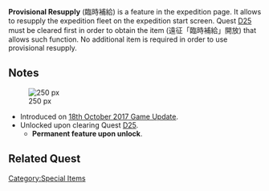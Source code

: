 <span class="floatright">{{EquipmentCardKai|Provisional Resupply}}</span>
'''Provisional Resupply''' (臨時補給) is a feature in the expedition page. It allows to resupply the expedition fleet on the expedition start screen. Quest [[Quests#D25|D25]] must be cleared first in order to obtain the item (遠征「臨時補給」開放) that allows such function. No additional item is required in order to use provisional resupply.
{{Clear}}

==Notes==
[[File:【KanColle】New Expedition Feature Provisional Resupply|thumb|right|250 px]]
* Introduced on [[Thread:603138|18th October 2017 Game Update]].
* Unlocked upon clearing Quest [[Quest#D25|D25]].
** '''Permanent feature upon unlock'''.
{{Clear}}

==Related Quest==
{{QuestList|
{{Quest
|ID = D25
|Title_JP = 遠征「補給」支援体制を強化せよ！
|Title_EN = Reinforce the Expedition Resupply Support Regime!
|Requirements = Prepare 800 Steel in your inventory, complete [[Expedition/Reference tables|Expedition A1]].
|Rewards_RSC = 200 / 200 / 0 / 0
|Rewards_Items = {{ItemCard|Provisional Resupply|size=30px}}[[Provisional Resupply]] <br/> [[File:Combat Ration 145 Full.png|30px|link=Combat Ration]] X 2
|Note = Requires: [[Quest#B107|B107]]
}}
}}
<!--{{CommentWarning/AzureLane}}-->
[[Category:Special Items]]